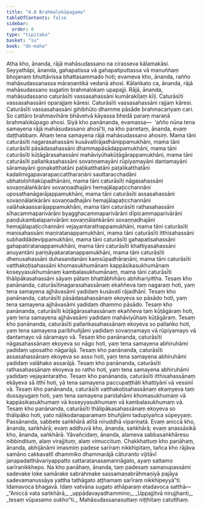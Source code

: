 ```yaml
---
title: "4.8 Brahmalokūpagama"
tableOfContents: false
sidebar:
  order: 8
type: "tipitaka"
basket: "su"
book: "dn-maha"
---
```



<DynamicBreadcrumb />

<Division number="269" book="dn-maha">

<Paragraph number="588" book="dn-maha">
Atha kho, ānanda, rājā mahāsudassano na cirasseva kālamakāsi. Seyyathāpi, ānanda, gahapatissa vā gahapatiputtassa vā manuññaṃ bhojanaṃ bhuttāvissa bhattasammado hoti; evameva kho, ānanda, rañño mahāsudassanassa māraṇantikā vedanā ahosi. Kālaṅkato ca, ānanda, rājā mahāsudassano sugatiṃ brahmalokaṃ upapajji. Rājā, ānanda, mahāsudassano caturāsīti vassasahassāni kumārakīḷaṃ kīḷi. Caturāsīti vassasahassāni oparajjaṃ kāresi. Caturāsīti vassasahassāni rajjaṃ kāresi. Caturāsīti vassasahassāni gihibhūto dhamme pāsāde brahmacariyaṃ cari. So cattāro brahmavihāre bhāvetvā kāyassa bhedā paraṃ maraṇā brahmalokūpago ahosi.
</Paragraph>

</Division>
<Division number="270" book="dn-maha">

<Paragraph number="589" book="dn-maha">
Siyā kho panānanda, evamassa—  ‘añño nūna tena samayena rājā mahāsudassano ahosī’ti, na kho panetaṃ, ānanda, evaṃ daṭṭhabbaṃ. Ahaṃ tena samayena rājā mahāsudassano ahosiṃ. Mama tāni caturāsīti nagarasahassāni kusāvatīrājadhānippamukhāni, mama tāni caturāsīti pāsādasahassāni dhammapāsādappamukhāni, mama tāni caturāsīti kūṭāgārasahassāni mahāviyūhakūṭāgārappamukhāni, mama tāni caturāsīti pallaṅkasahassāni sovaṇṇamayāni rūpiyamayāni dantamayāni sāramayāni gonakatthatāni paṭikatthatāni paṭalikatthatāni kadalimigapavarapaccattharaṇāni sauttaracchadāni ubhatolohitakūpadhānāni, mama tāni caturāsīti nāgasahassāni sovaṇṇālaṅkārāni sovaṇṇadhajāni hemajālapaṭicchannāni uposathanāgarājappamukhāni, mama tāni caturāsīti assasahassāni sovaṇṇālaṅkārāni sovaṇṇadhajāni hemajālapaṭicchannāni valāhakaassarājappamukhāni, mama tāni caturāsīti rathasahassāni sīhacammaparivārāni byagghacammaparivārāni dīpicammaparivārāni paṇḍukambalaparivārāni sovaṇṇālaṅkārāni sovaṇṇadhajāni hemajālapaṭicchannāni vejayantarathappamukhāni, mama tāni caturāsīti maṇisahassāni maṇiratanappamukhāni, mama tāni caturāsīti itthisahassāni subhaddādevippamukhāni, mama tāni caturāsīti gahapatisahassāni gahapatiratanappamukhāni, mama tāni caturāsīti khattiyasahassāni anuyantāni pariṇāyakaratanappamukhāni, mama tāni caturāsīti dhenusahassāni duhasandanāni kaṃsūpadhāraṇāni, mama tāni caturāsīti vatthakoṭisahassāni khomasukhumānaṃ kappāsikasukhumānaṃ koseyyasukhumānaṃ kambalasukhumānaṃ, mama tāni caturāsīti thālipākasahassāni sāyaṃ pātaṃ bhattābhihāro abhihariyittha.
</Paragraph>

</Division>
<Division number="271" book="dn-maha">

<Paragraph number="590" book="dn-maha">
Tesaṃ kho panānanda, caturāsītinagarasahassānaṃ ekaññeva taṃ nagaraṃ hoti, yaṃ tena samayena ajjhāvasāmi yadidaṃ kusāvatī rājadhānī. Tesaṃ kho panānanda, caturāsīti pāsādasahassānaṃ ekoyeva so pāsādo hoti, yaṃ tena samayena ajjhāvasāmi yadidaṃ dhammo pāsādo. Tesaṃ kho panānanda, caturāsīti kūṭāgārasahassānaṃ ekaññeva taṃ kūṭāgāraṃ hoti, yaṃ tena samayena ajjhāvasāmi yadidaṃ mahāviyūhaṃ kūṭāgāraṃ. Tesaṃ kho panānanda, caturāsīti pallaṅkasahassānaṃ ekoyeva so pallaṅko hoti, yaṃ tena samayena paribhuñjāmi yadidaṃ sovaṇṇamayo vā rūpiyamayo vā dantamayo vā sāramayo vā. Tesaṃ kho panānanda, caturāsīti nāgasahassānaṃ ekoyeva so nāgo hoti, yaṃ tena samayena abhiruhāmi yadidaṃ uposatho nāgarājā. Tesaṃ kho panānanda, caturāsīti assasahassānaṃ ekoyeva so asso hoti, yaṃ tena samayena abhiruhāmi yadidaṃ valāhako assarājā. Tesaṃ kho panānanda, caturāsīti rathasahassānaṃ ekoyeva so ratho hoti, yaṃ tena samayena abhiruhāmi yadidaṃ vejayantaratho. Tesaṃ kho panānanda, caturāsīti itthisahassānaṃ ekāyeva sā itthī hoti, yā tena samayena paccupaṭṭhāti khattiyānī vā vessinī vā. Tesaṃ kho panānanda, caturāsīti vatthakoṭisahassānaṃ ekaṃyeva taṃ dussayugaṃ hoti, yaṃ tena samayena paridahāmi khomasukhumaṃ vā kappāsikasukhumaṃ vā koseyyasukhumaṃ vā kambalasukhumaṃ vā. Tesaṃ kho panānanda, caturāsīti thālipākasahassānaṃ ekoyeva so thālipāko hoti, yato nāḷikodanaparamaṃ bhuñjāmi tadupiyañca sūpeyyaṃ.
</Paragraph>

</Division>
<Division number="272" book="dn-maha">

<Paragraph number="591" book="dn-maha">
Passānanda, sabbete saṅkhārā atītā niruddhā vipariṇatā. Evaṃ aniccā kho, ānanda, saṅkhārā; evaṃ addhuvā kho, ānanda, saṅkhārā; evaṃ anassāsikā kho, ānanda, saṅkhārā. Yāvañcidaṃ, ānanda, alameva sabbasaṅkhāresu nibbindituṃ, alaṃ virajjituṃ, alaṃ vimuccituṃ.
</Paragraph>

<Paragraph number="592" book="dn-maha">
Chakkhattuṃ kho panāhaṃ, ānanda, abhijānāmi imasmiṃ padese sarīraṃ nikkhipitaṃ, tañca kho rājāva samāno cakkavattī dhammiko dhammarājā cāturanto vijitāvī janapadatthāvariyappatto sattaratanasamannāgato, ayaṃ sattamo sarīranikkhepo. Na kho panāhaṃ, ānanda, taṃ padesaṃ samanupassāmi sadevake loke samārake sabrahmake sassamaṇabrāhmaṇiyā pajāya sadevamanussāya yattha tathāgato aṭṭhamaṃ sarīraṃ nikkhipeyyā”ti.
</Paragraph>

<Paragraph number="593" book="dn-maha">
Idamavoca bhagavā. Idaṃ vatvāna sugato athāparaṃ etadavoca satthā—
</Paragraph>

<Paragraph number="594" type="verses" book="dn-maha">
_“Aniccā vata saṅkhārā,_  
_uppādavayadhammino;_  
_Uppajjitvā nirujjhanti,_  
_tesaṃ vūpasamo sukho”ti._  


</Paragraph>
</Division>

<Paragraph number="595" type="center" book="dn-maha">
Mahāsudassanasuttaṃ niṭṭhitaṃ catutthaṃ.
</Paragraph>